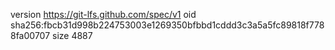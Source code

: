 version https://git-lfs.github.com/spec/v1
oid sha256:fbcb31d998b224753003e1269350bfbbd1cddd3c3a5a5fc89818f7788fa00707
size 4887
